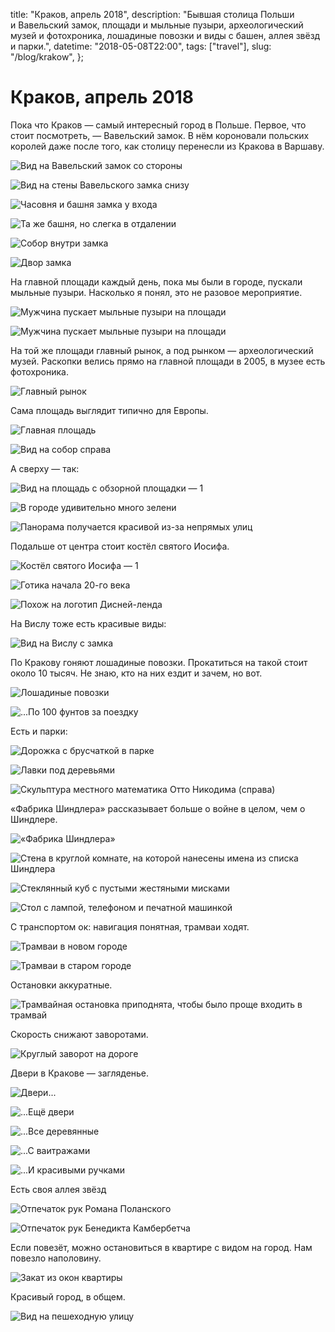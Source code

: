   title: "Краков, апрель 2018",
  description:
    "Бывшая столица Польши и Вавельский замок, площади и мыльные пузыри, археологический музей и фотохроника, лошадиные повозки и виды с башен, аллея звёзд и парки.",
  datetime: "2018-05-08T22:00",
  tags: ["travel"],
  slug: "/blog/krakow",
};

# Краков, апрель 2018

Пока что Краков — самый интересный город в Польше. Первое, что стоит посмотреть, — Вавельский замок. В нём короновали польских королей даже после того, как столицу перенесли из Кракова в Варшаву.

![Вид на Вавельский замок со стороны](/img/blog/krakow/1.jpg)

![Вид на стены Вавельского замка снизу](/img/blog/krakow/2.jpg)

![Часовня и башня замка у входа](/img/blog/krakow/3.jpg)

![Та же башня, но слегка в отдалении](/img/blog/krakow/4.jpg)

![Собор внутри замка](/img/blog/krakow/5.jpg)

![Двор замка](/img/blog/krakow/6.jpg)

На главной площади каждый день, пока мы были в городе, пускали мыльные пузыри. Насколько я понял, это не разовое мероприятие.

![Мужчина пускает мыльные пузыри на площади](/img/blog/krakow/cover.jpg)

![Мужчина пускает мыльные пузыри на площади](/img/blog/krakow/8.jpg)

На той же площади главный рынок, а под рынком — археологический музей. Раскопки велись прямо на главной площади в 2005, в музее есть фотохроника.

![Главный рынок](/img/blog/krakow/9.jpg)

Сама площадь выглядит типично для Европы.

![Главная площадь](/img/blog/krakow/10.jpg)

![Вид на собор справа](/img/blog/krakow/11.jpg)

А сверху — так:

![Вид на площадь с обзорной площадки — 1](/img/blog/krakow/12.jpg)

![В городе удивительно много зелени](/img/blog/krakow/13.jpg)

![Панорама получается красивой из-за непрямых улиц](/img/blog/krakow/14.jpg)

Подальше от центра стоит костёл святого Иосифа.

![Костёл святого Иосифа — 1](/img/blog/krakow/15.jpg)

![Готика начала 20-го века](/img/blog/krakow/16.jpg)

![Похож на логотип Дисней-ленда](/img/blog/krakow/17.jpg)

На Вислу тоже есть красивые виды:

![Вид на Вислу с замка](/img/blog/krakow/18.jpg)

По Кракову гоняют лошадиные повозки. Прокатиться на такой стоит около 10 тысяч. Не знаю, кто на них ездит и зачем, но вот.

![Лошадиные повозки](/img/blog/krakow/19.jpg)

![...По 100 фунтов за поездку](/img/blog/krakow/20.jpg)

Есть и парки:

![Дорожка с брусчаткой в парке](/img/blog/krakow/21.jpg)

![Лавки под деревьями](/img/blog/krakow/22.jpg)

![Скульптура местного математика Отто Никодима (справа)](/img/blog/krakow/24.jpg)

«Фабрика Шиндлера» рассказывает больше о войне в целом, чем о Шиндлере.

![«Фабрика Шиндлера»](/img/blog/krakow/25.jpg)

![Стена в круглой комнате, на которой нанесены имена из списка Шиндлера](/img/blog/krakow/26.jpg)

![Стеклянный куб с пустыми жестяными мисками](/img/blog/krakow/27.jpg)

![Стол с лампой, телефоном и печатной машинкой](/img/blog/krakow/29.jpg)

С транспортом ок: навигация понятная, трамваи ходят.

![Трамваи в новом городе](/img/blog/krakow/30.jpg)

![Трамваи в старом городе](/img/blog/krakow/31.jpg)

Остановки аккуратные.

![Трамвайная остановка приподнята, чтобы было проще входить в трамвай](/img/blog/krakow/32.jpg)

Скорость снижают заворотами.

![Круглый заворот на дороге](/img/blog/krakow/33.jpg)

Двери в Кракове — загляденье.

![Двери...](/img/blog/krakow/34.jpg)

![...Ещё двери](/img/blog/krakow/35.jpg)

![...Все деревянные](/img/blog/krakow/36.jpg)

![...С ваитражами](/img/blog/krakow/37.jpg)

![...И красивыми ручками](/img/blog/krakow/38.jpg)

Есть своя аллея звёзд

![Отпечаток рук Романа Поланского](/img/blog/krakow/39.jpg)

![Отпечаток рук Бенедикта Камбербетча](/img/blog/krakow/40.jpg)

Если повезёт, можно остановиться в квартире с видом на город. Нам повезло наполовину.

![Закат из окон квартиры](/img/blog/krakow/41.jpg)

Красивый город, в общем.

![Вид на пешеходную улицу](/img/blog/krakow/42.jpg)
